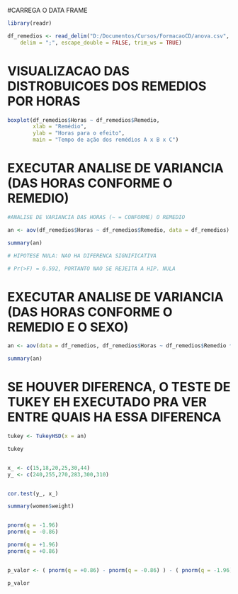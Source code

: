 
#CARREGA O DATA FRAME

```r

library(readr)

df_remedios <- read_delim("D:/Documentos/Cursos/FormacaoCD/anova.csv", 
    delim = ";", escape_double = FALSE, trim_ws = TRUE)
```

# VISUALIZACAO DAS DISTROBUICOES DOS REMEDIOS POR HORAS

```r

boxplot(df_remedios$Horas ~ df_remedios$Remedio, 
        xlab = "Remédio", 
        ylab = "Horas para o efeito", 
        main = "Tempo de ação dos remédios A x B x C")

```


# EXECUTAR ANALISE DE VARIANCIA (DAS HORAS CONFORME O REMEDIO)

```r

#ANALISE DE VARIANCIA DAS HORAS (~ = CONFORME) O REMEDIO

an <- aov(df_remedios$Horas ~ df_remedios$Remedio, data = df_remedios)

summary(an)

# HIPOTESE NULA: NAO HA DIFERENCA SIGNIFICATIVA

# Pr(>F) = 0.592, PORTANTO NAO SE REJEITA A HIP. NULA

```

# EXECUTAR ANALISE DE VARIANCIA (DAS HORAS CONFORME O REMEDIO E O SEXO)
```r

an <- aov(data = df_remedios, df_remedios$Horas ~ df_remedios$Remedio * df_remedios$Sexo)

summary(an)

```

# SE HOUVER DIFERENCA, O TESTE DE TUKEY EH EXECUTADO PRA VER ENTRE QUAIS HA ESSA DIFERENCA
```r

tukey <- TukeyHSD(x = an)

tukey


x_ <- c(15,18,20,25,30,44)
y_ <- c(240,255,270,283,300,310)


cor.test(y_, x_)

summary(women$weight)



```

```r

pnorm(q = -1.96)
pnorm(q = -0.86)

pnorm(q = +1.96)
pnorm(q = +0.86)


p_valor <- ( pnorm(q = +0.86) - pnorm(q = -0.86) ) - ( pnorm(q = -1.96) * 2 )

p_valor


```

